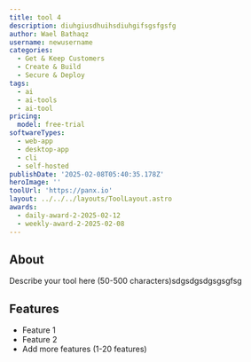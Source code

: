 ```yaml
---
title: tool 4
description: diuhgiusdhuihsdiuhgifsgsfgsfg
author: Wael Bathaqz
username: newusername
categories:
  - Get & Keep Customers
  - Create & Build
  - Secure & Deploy
tags:
  - ai
  - ai-tools
  - ai-tool
pricing:
  model: free-trial
softwareTypes:
  - web-app
  - desktop-app
  - cli
  - self-hosted
publishDate: '2025-02-08T05:40:35.178Z'
heroImage: ''
toolUrl: 'https://panx.io'
layout: ../../../layouts/ToolLayout.astro
awards:
  - daily-award-2-2025-02-12
  - weekly-award-2-2025-02-08
---
```

## About
Describe your tool here (50-500 characters)sdgsdgsdgsgsgfsg

## Features
- Feature 1
- Feature 2
- Add more features (1-20 features)
